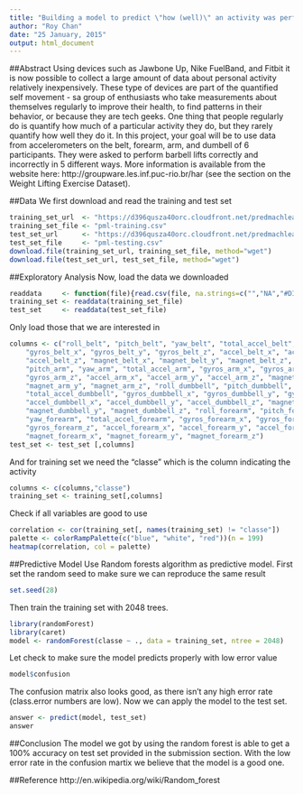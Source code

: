 ```yaml
---
title: "Building a model to predict \"how (well)\" an activity was performed"
author: "Roy Chan"
date: "25 January, 2015"
output: html_document
---
```


##Abstract
Using devices such as Jawbone Up, Nike FuelBand, and Fitbit it is now possible to collect a large amount of data about personal activity relatively inexpensively. These type of devices are part of the quantified self movement - sa group of enthusiasts who take measurements about themselves regularly to improve their health, to find patterns in their behavior, or because they are tech geeks. One thing that people regularly do is quantify how much of a particular activity they do, but they rarely quantify how well they do it. In this project, your goal will be to use data from accelerometers on the belt, forearm, arm, and dumbell of 6 participants. They were asked to perform barbell lifts correctly and incorrectly in 5 different ways. More information is available from the website here: http://groupware.les.inf.puc-rio.br/har (see the section on the Weight Lifting Exercise Dataset).

##Data
We first download and read the training and test set
```r

training_set_url  <- "https://d396qusza40orc.cloudfront.net/predmachlearn/pml-training.csv"
training_set_file <- "pml-training.csv"
test_set_url      <- "https://d396qusza40orc.cloudfront.net/predmachlearn/pml-testing.csv"
test_set_file     <- "pml-testing.csv"
download.file(training_set_url, training_set_file, method="wget")
download.file(test_set_url, test_set_file, method="wget")
```

##Exploratory Analysis
Now, load the data we downloaded
```r
readdata     <- function(file){read.csv(file, na.strings=c("","NA","#DIV/0!"))}
training_set <- readdata(training_set_file)
test_set     <- readdata(test_set_file)
```
Only load those that we are interested in
```r
columns <- c("roll_belt", "pitch_belt", "yaw_belt", "total_accel_belt", 
    "gyros_belt_x", "gyros_belt_y", "gyros_belt_z", "accel_belt_x", "accel_belt_y", 
    "accel_belt_z", "magnet_belt_x", "magnet_belt_y", "magnet_belt_z", "roll_arm", 
    "pitch_arm", "yaw_arm", "total_accel_arm", "gyros_arm_x", "gyros_arm_y", 
    "gyros_arm_z", "accel_arm_x", "accel_arm_y", "accel_arm_z", "magnet_arm_x", 
    "magnet_arm_y", "magnet_arm_z", "roll_dumbbell", "pitch_dumbbell", "yaw_dumbbell", 
    "total_accel_dumbbell", "gyros_dumbbell_x", "gyros_dumbbell_y", "gyros_dumbbell_z", 
    "accel_dumbbell_x", "accel_dumbbell_y", "accel_dumbbell_z", "magnet_dumbbell_x", 
    "magnet_dumbbell_y", "magnet_dumbbell_z", "roll_forearm", "pitch_forearm", 
    "yaw_forearm", "total_accel_forearm", "gyros_forearm_x", "gyros_forearm_y", 
    "gyros_forearm_z", "accel_forearm_x", "accel_forearm_y", "accel_forearm_z", 
    "magnet_forearm_x", "magnet_forearm_y", "magnet_forearm_z")
test_set <- test_set [,columns]
```

And for training set we need the "classe" which is the column indicating the activity
```r
columns <- c(columns,"classe")
training_set <- training_set[,columns]
```

Check if all variables are good to use
```r
correlation <- cor(training_set[, names(training_set) != "classe"])
palette <- colorRampPalette(c("blue", "white", "red"))(n = 199)
heatmap(correlation, col = palette)
```

##Predictive Model
Use Random forests algorithm as predictive model.
First set the random seed to make sure we can reproduce the same result
```r
set.seed(28)
```

Then train the training set with 2048 trees.
```r
library(randomForest)
library(caret)
model <- randomForest(classe ~ ., data = training_set, ntree = 2048)
```

Let check to make sure the model predicts properly with low error value
```r
model$confusion
```

The confusion matrix also looks good, as there isn't any high error rate (class.error numbers are low). Now we can apply the model to the test set.
```r
answer <- predict(model, test_set)
answer
```

##Conclusion
The model we got by using the random forest is able to get a 100% accuracy on test set provided in the submission section. With the low error rate in the confusion martix we believe that the model is a good one.


##Reference
http://en.wikipedia.org/wiki/Random_forest




